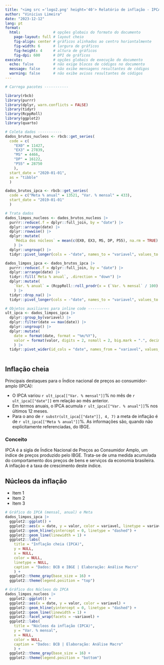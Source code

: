---
title: "<img src ='logo2.png' height='40'> Relatório de inflação - IPCA"
author: "Vinicius Limeira"
date: "2023-12-12"
lang: pt
format:
  html:               # opções globais do formato do documento
    page-layout: full # layout cheio
    fig-align: center # gráficos alinhados ao centro horiontalmente
    fig-width: 6      # largura de gráficos
    fig-height: 4     # altura de gráficos
    fig-dpi: 600      # DPI de gráficos
execute:              # opções globais de execução do documento
  echo: false         # não exige blocos de códigos no documento
  message: false      # não exibe mensagens resultantes de códigos
  warning: false      # não exibe avisos resultantes de códigos
---

```{r echo=FALSE}

# Carrega pacotes -----------

library(rbcb)
library(purrr)
library(dplyr, warn.conflicts = FALSE)
library(tidyr)
library(RcppRoll)
library(ggplot2)
library(quarto)

# Coleta dados -----------
dados_brutos_nucleos <- rbcb::get_series(
  code = c(
    "EX0" = 11427,
    "EX3" = 27839,
    "MS" = 4466,
    "DP" = 16122,
    "P55" = 28750
    ),
  start_date = "2020-01-01",
  as = "tibble"
  )

dados_brutos_ipca <- rbcb::get_series(
  code = c("Meta % anual" = 13521, "Var. % mensal" = 433),
  start_date = "2019-01-01"
  )

# Trata dados
dados_limpos_nucleos <- dados_brutos_nucleos |> 
  purrr::reduce(.f = dplyr::full_join, by = "date") |> 
  dplyr::arrange(date) |> 
  dplyr::rowwise() |> 
  dplyr::mutate(
    `Média dos núcleos` = mean(c(EX0, EX3, MS, DP, P55), na.rm = TRUE)
    ) |> 
  dplyr::ungroup() |> 
  tidyr::pivot_longer(cols = -"date", names_to = "variavel", values_to = "valor")

dados_limpos_ipca <- dados_brutos_ipca |> 
  purrr::reduce(.f = dplyr::full_join, by = "date") |> 
  dplyr::arrange(date) |> 
  tidyr::fill(`Meta % anual`, .direction = "down") |> 
  dplyr::mutate(
    `Var. % anual` = (RcppRoll::roll_prodr(x = (`Var. % mensal` / 100) + 1, n = 12) - 1) * 100
    ) |> 
  tidyr::drop_na() |> 
  tidyr::pivot_longer(cols = -"date", names_to = "variavel", values_to = "valor")

# Objetos auxiliares para inline code ----------
ult_ipca <- dados_limpos_ipca |> 
  dplyr::group_by(variavel) |> 
  dplyr::filter(date == max(date)) |> 
  dplyr::ungroup() |>
  dplyr::mutate(
    date = format(date, format = "%m/%Y"),
    valor = format(valor, digits = 2, nsmall = 2, big.mark = ".", decimal.mark = ",")
    ) |> 
  tidyr::pivot_wider(id_cols = "date", names_from = "variavel", values_from = "valor")



```
::: {.grid}

::: {.g-col-7}

## Inflação cheia

Principais destaques para o Índice nacional de preços ao consumidor-amplo (IPCA):

- O IPCA variou `r ult_ipca[["Var. % mensal"]]`% no mês de `r ult_ipca[["date"]]` em relação ao mês anterior.
- Em termos anuais, o IPCA acumula `r ult_ipca[["Var. % anual"]]`% nos últimos 12 meses.
- Para o ano de `r substr(ult_ipca[["date"]], 4, 7)` a meta de inflação é de `r ult_ipca[["Meta % anual"]]`%.
As informações são, quando não explicitamente referenciadas, do IBGE.

::: {.callout-note}
### **Conceito**
IPCA é a sigla de Índice Nacional de Preços ao Consumidor Amplo, um índice de preços produzido pelo IBGE. Trata-se de uma medida acumulada do comportamento dos preços de bens e serviços da economia brasileira. A inflação é a taxa de crescimento deste índice.
:::

## Núcleos da inflação

- Item 1
- Item 2
- Item 3
:::

:::{.g-col-5}  
```{r}
# Gráfico do IPCA (mensal, anual) e Meta
dados_limpos_ipca |> 
  ggplot2::ggplot() +
  ggplot2::aes(x = date, y = valor, color = variavel, linetype = variavel) +
  ggplot2::geom_hline(yintercept = 0, linetype = "dashed") +
  ggplot2::geom_line(linewidth = 1) +
  ggplot2::labs(
    title = "Inflação cheia (IPCA)",
    y = NULL,
    x = NULL,
    color = NULL,
    linetype = NULL,
    caption = "Dados: BCB e IBGE | Elaboração: Análise Macro"
    ) +
  ggplot2::theme_gray(base_size = 16) +
  ggplot2::theme(legend.position = "top")
```

```{r}
# Gráfico dos Núcleos do IPCA
dados_limpos_nucleos |> 
  ggplot2::ggplot() +
  ggplot2::aes(x = date, y = valor, color = variavel) +
  ggplot2::geom_hline(yintercept = 0, linetype = "dashed") +
  ggplot2::geom_line(linewidth = 1) +
  ggplot2::facet_wrap(facets = ~variavel) +
  ggplot2::labs(
    title = "Núcleos da inflação (IPCA)",
    y = "Var. % mensal",
    x = NULL,
    color = NULL,
    caption = "Dados: BCB | Elaboração: Análise Macro"
    ) +
  ggplot2::theme_gray(base_size = 16) +
  ggplot2::theme(legend.position = "bottom")
```



:::

:::
